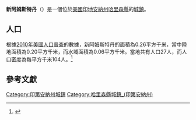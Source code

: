{{noteTA
|G1=USState
|G2=地名
|G3=Unit
}}
{{Infobox settlement
|name            = 新阿姆斯特丹
|native_name = New Amsterdam
|settlement_type          = [[鎮|城鎮]]
|image_skyline            = New amsterdam indiana.jpg
|imagesize                = 250px
|image_map                = Harrison County Indiana Incorporated and Unincorporated areas New Amsterdam Highlighted 1852398.svg
|mapsize                  = 250px
|subdivision_type         = [[世界政區索引|國家]]
|subdivision_type1        = [[美国州份|州份]]
|subdivision_type2        = [[印地安納州行政區劃|縣]]
|subdivision_name         = [[美国|美国]]
|subdivision_name1        = [[印地安納州|印地安納州]]
|subdivision_name2        = [[哈里森縣_(印地安納州)|哈里森縣]]
|elevation_ft             = 449
|elevation_m              = 137
|timezone                 = [[北美东部时区|CST]]
|area_total_km2           = 0.26
|area_land_km2            = 0.20
|area_water_km2           = 0.06
|area_total_sq_mi         = 
|area_land_sq_mi          = 
|area_water_sq_mi         = 
|population_as_of         = [[2010年美國人口普查|2010]]
|population_footnotes     = 
|population_total         = 27
|population_density_km2   = auto
|population_density_sq_mi = auto
|utc_offset               = -5
|coordinates              = {{coord|38|06|07|N|86|16|29|W|display=inline,title}}
| coor_pinpoint           = 
| coordinates_footnotes   = 
|timezone_DST             = EDT
|utc_offset_DST           = -4
|postal_code_type         = [[美國郵區編號|郵區編號]]
|postal_code              = 47142
|area_code                = {{link-en|电话区号812|Area code 812|812}}
|blank_name = [[地名信息系统|GNIS ID]]
|blank_info = 440016<ref name="GNIS">{{cite gnis|440016|New Amsterdam}}</ref>
}}
'''新阿姆斯特丹'''（{{lang-en|New Amsterdam}}）是一個位於[[美國|美國]][[印地安納州|印地安納州]][[哈里森縣_(印地安納州)|哈里森縣]]的[[鎮|城鎮]]。

== 人口 ==
根據[[2010年美國人口普查|2010年美國人口普查]]的數據，新阿姆斯特丹的面積為0.26平方千米，當中陸地面積為0.20平方千米，而水域面積為0.06平方千米。當地共有人口27人，而人口密度為每平方千米104人。<ref name="GR8">{{cite web|url=http://factfinder2.census.gov|publisher=[[美国人口调查局|美国人口调查局]]|accessdate=2011-05-14|title=American FactFinder|archive-date=2013-09-11|archive-url=https://web.archive.org/web/20130911234518/http://factfinder2.census.gov/|dead-url=no}}</ref>

== 參考文獻 ==
{{reflist}}
{{哈里森縣 (印地安納州)}}
{{Indiana-geo-stub}}
{{DEFAULTSORT:New Amsterdam, Indiana}}
[[Category:印第安納州城鎮|Category:印第安納州城鎮]]
[[Category:哈里森縣城鎮_(印第安納州)|Category:哈里森縣城鎮_(印第安納州)]]